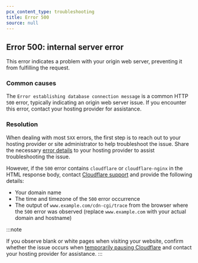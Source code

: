 ```yaml
---
pcx_content_type: troubleshooting
title: Error 500
source: null
---
```


## Error 500: internal server error

This error indicates a problem with your origin web server, preventing it from fulfilling the request.

### Common causes

The `Error establishing database connection message` is a common HTTP `500` error, typically indicating an origin web server issue. If you encounter this error, contact your hosting provider for assistance.

### Resolution

When dealing with most `5XX` errors, the first step is to reach out to your hosting provider or site administrator to help troubleshoot the issue. Share the necessary [error details](/support/troubleshooting/http-status-codes/cloudflare-5xx-errors/#required-error-details-for-hosting-provider) to your hosting provider to assist troubleshooting the issue.

However, if the `500` error contains `cloudflare` or `cloudflare-nginx` in the HTML response body, contact [Cloudflare support](/support/contacting-cloudflare-support/) and provide the following details:

- Your domain name
- The time and timezone of the `500` error occurrence
- The output of `www.example.com/cdn-cgi/trace` from the browser where the `500` error was observed (replace `www.example.com` with your actual domain and hostname)

:::note

If you observe blank or white pages when visiting your website, confirm whether the issue occurs when [temporarily pausing Cloudflare](/fundamentals/setup/manage-domains/pause-cloudflare/) and contact your hosting provider for assistance.
:::